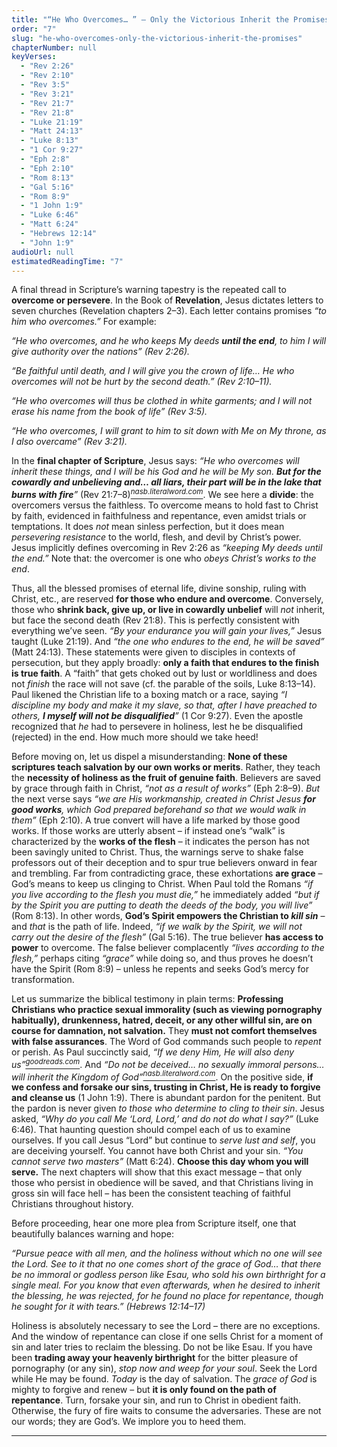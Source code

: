 ```yaml
---
title: "“He Who Overcomes… ” – Only the Victorious Inherit the Promises"
order: "7"
slug: "he-who-overcomes-only-the-victorious-inherit-the-promises"
chapterNumber: null
keyVerses:
  - "Rev 2:26"
  - "Rev 2:10"
  - "Rev 3:5"
  - "Rev 3:21"
  - "Rev 21:7"
  - "Rev 21:8"
  - "Luke 21:19"
  - "Matt 24:13"
  - "Luke 8:13"
  - "1 Cor 9:27"
  - "Eph 2:8"
  - "Eph 2:10"
  - "Rom 8:13"
  - "Gal 5:16"
  - "Rom 8:9"
  - "1 John 1:9"
  - "Luke 6:46"
  - "Matt 6:24"
  - "Hebrews 12:14"
  - "John 1:9"
audioUrl: null
estimatedReadingTime: "7"
---
```

A final thread in Scripture’s warning tapestry is the repeated call to **overcome or persevere**. In the Book of **Revelation**, Jesus dictates letters to seven churches (Revelation chapters 2–3). Each letter contains promises *“to him who overcomes.”* For example:

*“He who overcomes, and he who keeps My deeds **until the end**, to him I will give authority over the nations” (Rev 2:26).*

*“Be faithful until death, and I will give you the crown of life… He who overcomes will not be hurt by the second death.” (Rev 2:10–11).*

*“He who overcomes will thus be clothed in white garments; and I will not erase his name from the book of life” (Rev 3:5).*

*“He who overcomes, I will grant to him to sit down with Me on My throne, as I also overcame” (Rev 3:21).*

In the <b>final chapter of Scripture</b>, Jesus says: <i>“He who overcomes will inherit these things, and I will be his God and he will be My son. <b>But for the cowardly and unbelieving and… all liars, their part will be in the lake that burns with fire</b>”</i> (Rev 21:7–8)[<i><sup>nasb.literalword.com</sup></i>](https://nasb.literalword.com/?q=Revelation+21%3A8%2C+Revelation+22%3A12-16#:~:text=8%20But%20for%20the%20cowardly,%E2%80%9D). We see here a <b>divide</b>: the overcomers versus the faithless. To overcome means to hold fast to Christ by faith, evidenced in faithfulness and repentance, even amidst trials or temptations. It does <i>not</i> mean sinless perfection, but it does mean <i>persevering resistance</i> to the world, flesh, and devil by Christ’s power. Jesus implicitly defines overcoming in Rev 2:26 as <i>“keeping My deeds until the end.”</i> Note that: the overcomer is one who <i>obeys Christ’s works to the end</i>.

Thus, all the blessed promises of eternal life, divine sonship, ruling with Christ, etc., are reserved **for those who endure and overcome**. Conversely, those who **shrink back, give up, or live in cowardly unbelief** will *not* inherit, but face the second death (Rev 21:8). This is perfectly consistent with everything we’ve seen. *“By your endurance you will gain your lives,”* Jesus taught (Luke 21:19). And *“the one who endures to the end, he will be saved”* (Matt 24:13). These statements were given to disciples in contexts of persecution, but they apply broadly: **only a faith that endures to the finish is true faith**. A “faith” that gets choked out by lust or worldliness and does not *finish* the race will not save (cf. the parable of the soils, Luke 8:13–14). Paul likened the Christian life to a boxing match or a race, saying *“I discipline my body and make it my slave, so that, after I have preached to others, **I myself will not be disqualified**”* (1 Cor 9:27). Even the apostle recognized that *he* had to persevere in holiness, lest he be disqualified (rejected) in the end. How much more should we take heed!

Before moving on, let us dispel a misunderstanding: **None of these scriptures teach salvation by our own works or merits**. Rather, they teach the **necessity of holiness as the fruit of genuine faith**. Believers are saved by grace through faith in Christ, *“not as a result of works”* (Eph 2:8–9). *But* the next verse says *“we are His workmanship, created in Christ Jesus **for good works**, which God prepared beforehand so that we would walk in them”* (Eph 2:10). A true convert will have a life marked by those good works. If those works are utterly absent – if instead one’s “walk” is characterized by the **works of the flesh** – it indicates the person has not been savingly united to Christ. Thus, the warnings serve to shake false professors out of their deception and to spur true believers onward in fear and trembling. Far from contradicting grace, these exhortations **are grace** – God’s means to keep us clinging to Christ. When Paul told the Romans *“if you live according to the flesh you must die,”* he immediately added *“but if by the Spirit you are putting to death the deeds of the body, you will live”* (Rom 8:13). In other words, **God’s Spirit empowers the Christian to *kill sin*** – and *that* is the path of life. Indeed, *“if we walk by the Spirit, we will not carry out the desire of the flesh”* (Gal 5:16). The true believer **has access to power** to overcome. The false believer complacently *“lives according to the flesh,”* perhaps citing *“grace”* while doing so, and thus proves he doesn’t have the Spirit (Rom 8:9) – unless he repents and seeks God’s mercy for transformation.

Let us summarize the biblical testimony in plain terms: <b>Professing Christians who practice sexual immorality (such as viewing pornography habitually), drunkenness, hatred, deceit, or any other willful sin, are on course for damnation, not salvation.</b> They <b>must not comfort themselves with false assurances</b>. The Word of God commands such people to <i>repent</i> or perish. As Paul succinctly said, <i>“If we deny Him, He will also deny us”[<sup>goodreads.com</sup></i>](https://www.goodreads.com/work/quotes/963394-mortification-of-sin-in-believers-the-necessity-nature-and-means-of-it#:~:text=%E2%80%9CDo%20you%20mortify%3B%20do%20you,%E2%80%9D)</i>. And <i>“Do not be deceived… no sexually immoral persons… will inherit the Kingdom of God”[<sup>nasb.literalword.com</sup></i>](https://nasb.literalword.com/?q=Revelation+21%3A8%2C+Revelation+22%3A12-16#:~:text=8%20But%20for%20the%20cowardly,%E2%80%9D)</i>. On the positive side, <b>if we confess and forsake our sins, trusting in Christ, He is ready to forgive and cleanse us</b> (1 John 1:9). There is abundant pardon for the penitent. But the pardon is never given <i>to those who determine to cling to their sin</i>. Jesus asked, <i>“Why do you call Me ‘Lord, Lord,’ and do not do what I say?”</i> (Luke 6:46). That haunting question should compel each of us to examine ourselves. If you call Jesus “Lord” but continue to <i>serve lust and self</i>, you are deceiving yourself. You cannot have both Christ and your sin. <i>“You cannot serve two masters”</i> (Matt 6:24). <b>Choose this day whom you will serve.</b> The next chapters will show that this exact message – that only those who persist in obedience will be saved, and that Christians living in gross sin will face hell – has been the consistent teaching of faithful Christians throughout history.

Before proceeding, hear one more plea from Scripture itself, one that beautifully balances warning and hope:

*“Pursue peace with all men, and the holiness without which no one will see the Lord. See to it that no one comes short of the grace of God… that there be no immoral or godless person like Esau, who sold his own birthright for a single meal. For you know that even afterwards, when he desired to inherit the blessing, he was rejected, for he found no place for repentance, though he sought for it with tears.” (Hebrews 12:14–17)*

Holiness is absolutely necessary to see the Lord – there are no exceptions. And the window of repentance can close if one sells Christ for a moment of sin and later tries to reclaim the blessing. Do not be like Esau. If you have been **trading away your heavenly birthright** for the bitter pleasure of pornography (or any sin), *stop now and weep for your soul*. Seek the Lord while He may be found. *Today* is the day of salvation. The *grace of God* is mighty to forgive and renew – but **it is only found on the path of repentance**. Turn, forsake your sin, and run to Christ in obedient faith. Otherwise, the fury of fire waits to consume the adversaries. These are not our words; they are God’s. We implore you to heed them.

-----
<a name="_toc197890378"></a>
